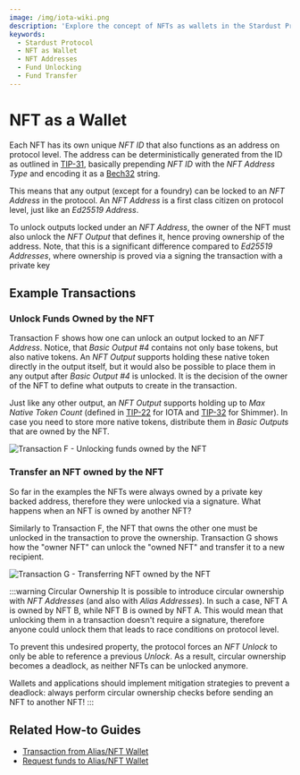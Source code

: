 ```yaml
---
image: /img/iota-wiki.png
description: 'Explore the concept of NFTs as wallets in the Stardust Protocol, and learn how to unlock and transfer funds using NFT addresses.'
keywords:
  - Stardust Protocol
  - NFT as Wallet
  - NFT Addresses
  - Fund Unlocking
  - Fund Transfer
---
```


# NFT as a Wallet

Each NFT has its own unique _NFT ID_ that also functions as an address on protocol level. The address can be deterministically
generated from the ID as outlined in [TIP-31](https://wiki.iota.org/shimmer/tips/tips/TIP-0031/), basically
prepending _NFT ID_ with the _NFT Address Type_ and encoding it as a [Bech32](https://github.com/bitcoin/bips/blob/master/bip-0173.mediawiki) string.

This means that any output (except for a foundry) can be locked to an _NFT Address_ in the protocol. An _NFT Address_
is a first class citizen on protocol level, just like an _Ed25519 Address_.

To unlock outputs locked under an _NFT Address_, the owner of the NFT must also unlock the _NFT Output_ that defines it,
hence proving ownership of the address. Note, that this is a significant difference compared to _Ed25519 Addresses_, where
ownership is proved via a signing the transaction with a private key

## Example Transactions

### Unlock Funds Owned by the NFT

Transaction F shows how one can unlock an output locked to an _NFT Address_. Notice, that _Basic Output #4_ contains
not only base tokens, but also native tokens. An _NFT Output_ supports holding these native token directly in the output itself,
but it would also be possible to place them in any output after _Basic Output #4_ is unlocked. It is the decision of the
owner of the NFT to define what outputs to create in the transaction.

Just like any other output, an _NFT Output_ supports holding up to _Max Native Token Count_ (defined in
[TIP-22](https://wiki.iota.org/shimmer/tips/tips/TIP-0022#detailed-design)
for IOTA and [TIP-32](https://wiki.iota.org/shimmer/tips/tips/TIP-0032#global-parameters)
for Shimmer). In case you need to store more native tokens, distribute them in _Basic Outputs_ that are owned by the NFT.

![Transaction F - Unlocking funds owned by the NFT](/img/stardust_explanations/stardust_ledger_anatomy/nft_transaction/tx_F.svg)

### Transfer an NFT owned by the NFT

So far in the examples the NFTs were always owned by a private key backed address, therefore they were unlocked via
a signature. What happens when an NFT is owned by another NFT?

Similarly to Transaction F, the NFT that owns the other one must be unlocked in the transaction to prove the ownership.
Transaction G shows how the "owner NFT" can unlock the "owned NFT" and transfer it to a new recipient.

![Transaction G - Transferring NFT owned by the NFT](/img/stardust_explanations/stardust_ledger_anatomy/nft_transaction/tx_G.svg)

:::warning Circular Ownership
It is possible to introduce circular ownership with _NFT Addresses_ (and also with _Alias Addresses_). In such a case,
NFT A is owned by NFT B, while NFT B is owned by NFT A. This would mean that unlocking them in a transaction doesn't
require a signature, therefore anyone could unlock them that leads to race conditions on protocol level.

To prevent this undesired property, the protocol forces an _NFT Unlock_ to only be able to reference a previous _Unlock_. As a result,
circular ownership becomes a deadlock, as neither NFTs can be unlocked anymore.

Wallets and applications should implement mitigation strategies to prevent a deadlock: always perform circular ownership
checks before sending an NFT to another NFT!
:::

## Related How-to Guides

- [Transaction from Alias/NFT Wallet](/iota-sdk/how-tos/alias-wallet/transaction/)
- [Request funds to Alias/NFT Wallet](/iota-sdk/how-tos/alias-wallet/request-funds/)